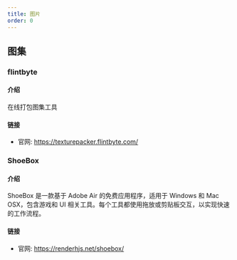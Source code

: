 ```yaml
---
title: 图片
order: 0
---
```


## 图集

### flintbyte

#### 介绍

在线打包图集工具

#### 链接

-   官网: https://texturepacker.flintbyte.com/

### ShoeBox

#### 介绍

ShoeBox 是一款基于 Adob​​e Air 的免费应用程序，适用于 Windows 和 Mac OSX，包含游戏和 UI 相关工具。每个工具都使用拖放或剪贴板交互，以实现快速的工作流程。

#### 链接

-   官网: https://renderhjs.net/shoebox/
